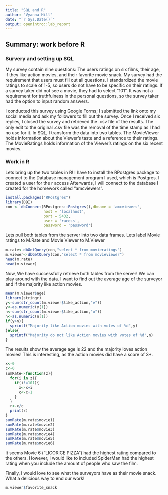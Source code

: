 ```yaml
---
title: "SQL and R"
author: "Vyanna Hill"
date: "`r Sys.Date()`"
output: openintro::lab_report
---
```


## Summary: work before R

### Survery and setting up SQL
My survey contain nine questions: The users ratings on six films, their age, if they like action movies, and their favorite movie snack. My survey had the requirement that users must fill out all questions. I standardized the movie ratings to scale of 1-5, so users do not have to be specific on their ratings. If a survey taker did not see a movie, they had to select "101". It was not a requirement for truthfulness in the personal questions, so the survey taker had the option to input random answers. 

I conducted this survey using Google Forms; I submitted the link onto my social media and ask my followers to fill out the survey. Once I received six replies, I closed the survey and retrieved the .csv file of the results. The only edit to the original .csv file was the removal of the time stamp as I had no use for it. In SQL, I transform the data into two tables. The MovieViewer holds information about the Viewer's taste and a reference to their ratings. The MovieRatings holds information of the Viewer's ratings on the six recent movies. 


### Work in R

Lets bring up the two tables in R! I have to install the RPostgres package to connect to the Database management program I used, which is Postgres. I created a user for the r access Afterwards, I will connect to the database I created for the homework called "amcviewers".
```r
install.packages("RPostgres")
library(DBI)
con <- dbConnect(RPostgres::Postgres(),dbname = 'amcviewers', 
                 host = 'localhost', 
                 port = 5432, 
                 user = 'racess',
                 password = 'password')
```

Lets pull both tables from the server into two data frames. Lets label Movie ratings to M.Rate and Movie Viewer to M.Viewer
```r
m.rate<-dbGetQuery(con,"select * from movieratings")
m.viewer<-dbGetQuery(con,"select * from movieviewer")
head(m.rate)
head(m.viewer)

```

Now, We have successfully retrieve both tables from the server! We can play around with the data. I want to find out the average age of the surveyor and if the majority like action movies. 
```r
mean(m.viewer$age)
library(stringr)
y<-sum(str_count(m.viewer$like_action,"e"))
y<-as.numeric(y[1])
n<-sum(str_count(m.viewer$like_action,"o"))
n<-as.numeric(n[1])
if(y>n){
  sprintf("Majority like Action movies with votes of %d",y)
}else{
  sprintf("Majority do not like Action movies with votes of %d",n)
}

```
The results show the average age is 22 and the majority loves action movies! This is interesting, as the action movies did have a score of 3+.

```r
x<-0
c<-0
sumRate<-function(z){
  for(i in z){
    if(i!=101){
      x<-x+i
      c<-c+1
    }
  }
  r<-x/c
  print(r)
}     
sumRate(m.rate$movie1)
sumRate(m.rate$movie2)
sumRate(m.rate$movie3)
sumRate(m.rate$movie4)
sumRate(m.rate$movie5)
sumRate(m.rate$movie6)
```

It seems Movie 6 ("LICORICE PIZZA") had the highest rating compared to the others. However, I would like to included SpiderMan had the highest rating when you include the amount of people who saw the film.

Finally, I would love to see what the surveyors have as their movie snack. What a delicious way to end our work!
```r
m.viewer$favorite_snack
```

